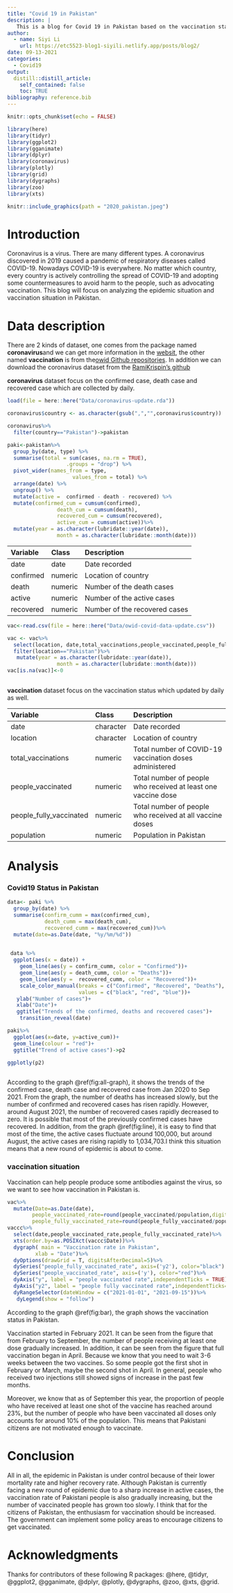 ```yaml
---
title: "Covid 19 in Pakistan"
description: |
   This is a blog for Covid 19 in Pakistan based on the vaccination status.
author:
  - name: Siyi Li
    url: https://etc5523-blog1-siyili.netlify.app/posts/blog2/
date: 09-13-2021
categories: 
  - Covid19
output:
  distill::distill_article:
    self_contained: false
    toc: TRUE
bibliography: reference.bib
---
```



```r
knitr::opts_chunk$set(echo = FALSE)
```

```r
library(here)
library(tidyr)
library(ggplot2)
library(gganimate)
library(dplyr)
library(coronavirus)
library(plotly)
library(grid)
library(dygraphs)
library(zoo)
library(xts)
```

```r
knitr::include_graphics(path = "2020_pakistan.jpeg")
```

# Introduction

Coronavirus is a virus. There are many different types. A coronavirus discovered in 2019 caused a pandemic of respiratory diseases called COVID-19.
Nowadays COVID-19 is everywhere. No matter which country, every country is actively controlling the spread of COVID-19 and adopting some countermeasures to avoid harm to the people, such as advocating vaccination.
This blog will focus on analyzing the epidemic situation and vaccination situation in Pakistan.



# Data description
There are 2 kinds of dataset, one comes from the package named **coronavirus**and we can get more information in the [websit](https://github.com/RamiKrispin/coronavirus), the other named **vaccination** is from the[owid Github repositories](https://github.com/owid/covid-19-data/tree/master/public/data). In addition we can download the coronavirus dataset from the [RamiKrispin's github](https://github.com/RamiKrispin/coronavirus/tree/master/data)

**coronavirus** dataset focus on the confirmed case, death case and recovered case which are collected by daily.
 

```r
load(file = here::here("Data/coronavirus-update.rda"))

coronavirus$country <- as.character(gsub(",","",coronavirus$country))

coronavirus%>%
  filter(country=="Pakistan")->pakistan

paki<-pakistan%>%
  group_by(date, type) %>%
  summarise(total = sum(cases, na.rm = TRUE),
                   .groups = "drop") %>%
  pivot_wider(names_from = type,
                     values_from = total) %>%
  arrange(date) %>%
  ungroup() %>%
  mutate(active =  confirmed - death - recovered) %>%
  mutate(confirmed_cum = cumsum(confirmed),
                death_cum = cumsum(death),
                recovered_cum = cumsum(recovered),
                active_cum = cumsum(active))%>%
  mutate(year = as.character(lubridate::year(date)), 
                month = as.character(lubridate::month(date)))
```
|**Variable**      |**Class** |**Description**                 |
|:-----------------|:---------|:-------------------------------|
|date              |date      |Date recorded                   |
|confirmed         |numeric   |Location of country             |
|death             |numeric   |Number of the death cases       |
|active            |numeric   |Number of the active cases      |
|recovered         |numeric   |Number of the recovered cases   |

```r
vac<-read.csv(file = here::here("Data/owid-covid-data-update.csv"))
```

```r
vac <- vac%>%
  select(location, date,total_vaccinations,people_vaccinated,people_fully_vaccinated,population)%>%
  filter(location=="Pakistan")%>%
   mutate(year = as.character(lubridate::year(date)), 
                month = as.character(lubridate::month(date)))
vac[is.na(vac)]<-0
  
```

**vaccination** dataset focus on the vaccination status which updated by daily as well.

|**Variable**              |**Class** |**Description**                                                     |
|:-------------------------|:---------|:-------------------------------------------------------------------|
|date                      |character |Date recorded                                                       |
|location                  |character |Location of country                                                 |
|total_vaccinations        |numeric   |Total number of COVID-19 vaccination doses administered             |
|people_vaccinated         |numeric   |Total number of people who received at least one vaccine dose       |
|people_fully_vaccinated   |numeric   |Total number of people who received at all vaccine doses            | 
|population                |numeric   |Population in Pakistan                                              |
    

# Analysis

### Covid19 Status in Pakistan
```r
data<- paki %>% 
  group_by(date) %>% 
  summarise(confirm_cumm = max(confirmed_cum),
            death_cumm = max(death_cum),
            recovered_cumm = max(recovered_cum))%>%
  mutate(date=as.Date(date, "%y/%m/%d"))
  

 data %>% 
  ggplot(aes(x = date)) +
    geom_line(aes(y = confirm_cumm, color = "Confirmed"))+
    geom_line(aes(y = death_cumm, color = "Deaths"))+
    geom_line(aes(y =  recovered_cumm, color = "Recovered"))+
    scale_color_manual(breaks = c("Confirmed", "Recovered", "Deaths"),
                       values = c("black", "red", "blue"))+ 
   ylab("Number of cases")+
   xlab("Date")+
   ggtitle("Trends of the confirmed, deaths and recovered cases")+
    transition_reveal(date)

```


```r
paki%>%
  ggplot(aes(x=date, y=active_cum))+
  geom_line(colour = "red")+
  ggtitle("Trend of active cases")->p2

ggplotly(p2)
  
```
According to the graph \@ref(fig:all-graph), it shows the trends of the confirmed case, death case and recovered case from Jan 2020 to Sep 2021.
From the graph, the number of deaths has increased slowly, but the number of confirmed and recovered cases has risen rapidly. However, around August 2021, the number of recovered cases rapidly decreased to zero. It is possible that most of the previously confirmed cases have recovered.
In addition, from the graph \@ref(fig:line), it is easy to find that most of the time, the active cases fluctuate around 100,000, but around August, the active cases are rising rapidly to 1,034,703.I think this situation means that a new round of epidemic is about to come.

### vaccination situation

Vaccination can help people produce some antibodies against the virus, so we want to see how vaccination in Pakistan is.

```r
vac%>% 
  mutate(Date=as.Date(date),
        people_vaccinated_rate=round(people_vaccinated/population,digits = 5),
        people_fully_vaccinated_rate=round(people_fully_vaccinated/population, digits = 5))->vaccc
vaccc%>%
  select(date,people_vaccinated_rate,people_fully_vaccinated_rate)%>%
  xts(order.by=as.POSIXct(vaccc$Date))%>% 
  dygraph( main = "Vaccination rate in Pakistan", 
         xlab = "Date")%>%
  dyOptions(drawGrid = T, digitsAfterDecimal=5)%>%
  dySeries("people_fully_vaccinated_rate", axis=('y2'), color="black") %>%
  dySeries("people_vaccinated_rate", axis=('y'), color="red")%>%
  dyAxis("y", label = "people vaccinated rate",independentTicks = TRUE)%>%
  dyAxis("y2", label = "people fully vaccinated rate",independentTicks=TRUE)%>%
  dyRangeSelector(dateWindow = c("2021-01-01", "2021-09-15"))%>%
   dyLegend(show = "follow")


```



According to the graph \@ref(fig:bar), the graph shows the vaccination status in Pakistan.

Vaccination started in February 2021. It can be seen from the figure that from February to September, the number of people receiving at least one dose gradually increased.
In addition, it can be seen from the figure that full vaccination began in April. Because we know that you need to wait 3-6 weeks between the two vaccines. So some people got the first shot in February or March, maybe the second shot in April. In general, people who received two injections still showed signs of increase in the past few months.

Moreover, we know that as of September this year, the proportion of people who have received at least one shot of the vaccine has reached around 23%, but the number of people who have been vaccinated all doses only accounts for around 10% of the population. This means that Pakistani citizens are not motivated enough to vaccinate.

# Conclusion

All in all, the epidemic in Pakistan is under control because of their lower mortality rate and higher recovery rate. Although Pakistan is currently facing a new round of epidemic due to a sharp increase in active cases, the vaccination rate of Pakistani people is also gradually increasing, but the number of vaccinated people has grown too slowly. I think that for the citizens of Pakistan, the enthusiasm for vaccination should be increased. The government can implement some policy areas to encourage citizens to get vaccinated.

# Acknowledgments

Thanks for contributors of these following R packages: @here, @tidyr, @ggplot2, @gganimate, @dplyr, @plotly, @dygraphs, @zoo, @xts, @grid.
